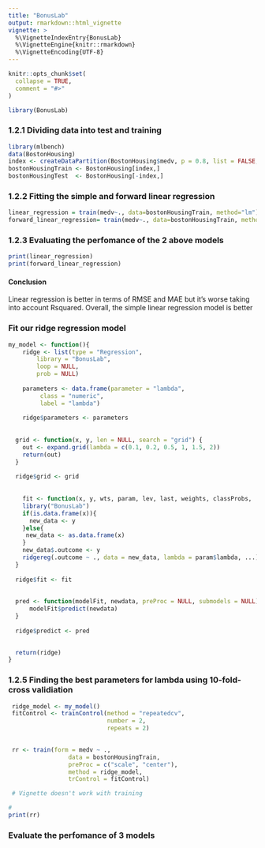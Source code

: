 ```yaml
---
title: "BonusLab"
output: rmarkdown::html_vignette
vignette: >
  %\VignetteIndexEntry{BonusLab}
  %\VignetteEngine{knitr::rmarkdown}
  %\VignetteEncoding{UTF-8}
---
```


```r
knitr::opts_chunk$set(
  collapse = TRUE,
  comment = "#>"
)
```

```r
library(BonusLab)
```


### 1.2.1 Dividing data into test and training
```r
library(mlbench)
data(BostonHousing)
index <- createDataPartition(BostonHousing$medv, p = 0.8, list = FALSE, times = 1)  
bostonHousingTrain <- BostonHousing[index,]   
bostonHousingTest  <- BostonHousing[-index,]
```

### 1.2.2 Fitting the simple and forward linear regression
```r
linear_regression = train(medv~., data=bostonHousingTrain, method="lm")     #Simple linear regression
forward_linear_regression= train(medv~., data=bostonHousingTrain, method="leapForward")   #Linear regression with forward selection
```


### 1.2.3 Evaluating the perfomance of the 2 above models
```r
print(linear_regression)
print(forward_linear_regression)
```

#### Conclusion
Linear regression is better in terms of RMSE and MAE but it's worse taking into account Rsquared. Overall, the simple linear regression model is better


### Fit our ridge regression model
```r
my_model <- function(){
    ridge <- list(type = "Regression",
        library = "BonusLab",
        loop = NULL,
        prob = NULL)
 
    parameters <- data.frame(parameter = "lambda",
         class = "numeric",
         label = "lambda")
 
    ridge$parameters <- parameters
    
    
  grid <- function(x, y, len = NULL, search = "grid") {
    out <- expand.grid(lambda = c(0.1, 0.2, 0.5, 1, 1.5, 2))
    return(out)
  }
 
  ridge$grid <- grid
  
  
    fit <- function(x, y, wts, param, lev, last, weights, classProbs, ...) {
    library("BonusLab")
    if(is.data.frame(x)){
      new_data <- y
    }else{
     new_data <- as.data.frame(x)
    }
    new_data$.outcome <- y
    ridgereg(.outcome ~ ., data = new_data, lambda = param$lambda, ...)
  }
 
  ridge$fit <- fit
  
  
  pred <- function(modelFit, newdata, preProc = NULL, submodels = NULL) {
      modelFit$predict(newdata)
  }
  
  ridge$predict <- pred
  

  return(ridge)
}    

```


### 1.2.5 Finding the best parameters for lambda using 10-fold-cross validiation
```r
 ridge_model <- my_model()
 fitControl <- trainControl(method = "repeatedcv",
                            number = 2,
                            repeats = 2)

 
 rr <- train(form = medv ~ .,
                 data = bostonHousingTrain,
                 preProc = c("scale", "center"),
                 method = ridge_model,
                 trControl = fitControl)

 # Vignette doesn't work with training

#
print(rr)
```

### Evaluate the perfomance of 3 models







